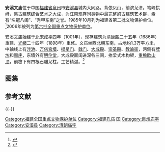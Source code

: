 {{coord|25|03|24|N|118|10|58|E|display=title|scale:10000}}
{{文物保护单位
| 级别 = 全国
| 名称 = 安溪文庙
| 图片 = 
| 所在 = [[福建省|福建省]][[安溪县|安溪县]]
| 分类 = 古建筑
| 时代 = 清
| 编号 = [[第六批全国重点文物保护单位|第六批]]第594项
| 登录 = 2006年5月25日
}}

'''安溪文庙'''位于中国[[福建省|福建省]][[泉州|泉州]]市[[安溪县|安溪县]]城内大同路。背依凤山，前滨龙津，笔峰拱峙，集古建筑综合艺术之大成，为江南现存同类物中最完整的古建筑艺术群，素有“名冠八闽”、“秀甲东南”之誉。1985年10月列为福建省第二批文物保护单位。<ref>{{Cite web |url=http://qzhnet.dnscn.cn/qzh214.htm |title=安溪文庙（安溪县学） |access-date=2013-11-03 |archive-date=2019-08-26 |archive-url=https://web.archive.org/web/20190826085857/http://qzhnet.dnscn.cn/qzh214.htm |dead-url=no }}</ref>2006年被列为[[第六批全国重点文物保护单位|第六批全国重点文物保护单位]]。

安溪文庙始建于[[北宋|北宋]][[咸平|咸平]]四年（1001年），现存建筑为清[[康熙|康熙]]二十五年（1686年）重建、[[光绪|光绪]]二十四年（1898年）重修。文庙坐西北朝东南，占地约1.3万平方米，中轴线上有[[泮池|泮池]]、[[万仞宫墙|万仞宫墙]]、[[棂星门|棂星门]]、[[戟门|戟门]]、[[大成殿|大成殿]]、[[崇圣殿|崇圣殿]]、[[教谕衙|教谕衙]]，两侧有[[牌坊|牌坊]]和[[廊庑|廊庑]]，东墙外有[[明伦堂|明伦堂]]。大成殿面阔进深各三间，抬梁式木构架，[[重檐歇山顶|重檐歇山顶]]，前檐下有四根石雕龙柱，工艺精湛。<ref>{{Cite book |author=国家文物局 编 |title=全国重点文物保护单位（第六批）·第Ⅴ卷 |publisher=文物出版社 |year=2008 |isbn=978-7-5010-2446-9 |pages=390 }}</ref>

== 图集 ==
{{Gallery
|width = 300
|height = 
|lines = 1
|File:Anxi Wenmiao 1.JPG|安溪县文庙
|File:Anxi Wenmiao 2.JPG|安溪文庙石雕龙柱
}}

== 参考文献 ==
{{Reflist}}

{{-}}
{{福建省境内的孔庙}}
{{福建全国重点文物保护单位}}

{{DEFAULTSORT:A安}}
[[Category:福建全国重点文物保护单位|Category:福建全国重点文物保护单位]]
[[Category:福建孔庙|Category:福建孔庙]]
[[Category:泉州文物保护单位|国]]
[[Category:泉州庙宇|Category:泉州庙宇]]
[[Category:安溪县|Category:安溪县]]
[[Category:清朝庙宇|Category:清朝庙宇]]